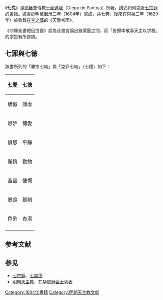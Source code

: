 《'''七克'''》是[[耶穌會|耶穌會]]傳教士[[龐迪我|龐迪我]]（Diego de Pantoja）所著，講述如何克服[[七宗罪|七宗罪]]的書籍{{r|天}}。該書於明[[萬曆|萬曆]]卅二年（1604年）寫成，共七卷，後來在[[崇禎|崇禎]]二年（1629年）被收錄在[[李之藻|李之藻]]的《天學初函》{{r|天}}。

《四庫全書總目提要》認為此書言論出自儒墨之間，而「皆歸本敬事天主以求福」的宗旨有所謬誤{{r|天}}。

== 七罪與七德 ==
該書所列的「罪宗七端」與「克罪七端」（七德）如下{{r|天}}：

{| class=wikitable
! [[七罪|七罪]] !! [[七德|七德]]
|-
|驕傲||謙虛
|-
|嫉妒||博愛
|-
|憤怒||平靜
|-
|懈惰||勤勉
|-
|吝嗇||慷慨
|-
|暴食||節制
|-
|色慾||貞潔
|-
|}

== 参考文献 ==
{{Reflist|refs=
<ref name="天">{{cite book |title=《天國的寶藏──教廷文物特展》|publisher=國立故宮博物院 |ISBN = 978-957-562-755-3 |date=2016-01 |pages = 196–201 }}</ref>
}}

== 参见 ==
{{Portal|天主教|汉字文化圈|书籍}}
* [[七宗罪|七宗罪]]、[[七美德|七美德]]
* [[明朝天主教|明朝天主教]]、[[在华耶稣会士列表|在华耶稣会士列表]]

[[Category:1604年書籍|Category:1604年書籍]]
[[Category:明朝天主教文献|Category:明朝天主教文献]]
